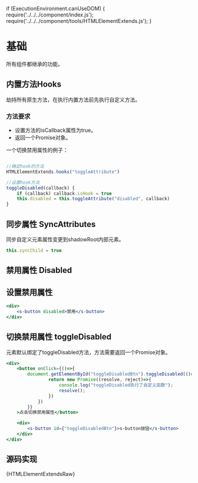 if (ExecutionEnvironment.canUseDOM) {
    require('../../../component/index.js');
    require('../../../component/tools/HTMLElementExtends.js');
}

# 基础
所有组件都继承的功能。

## 内置方法Hooks
劫持所有原生方法，在执行内置方法前先执行自定义方法。

### 方法要求
- 设置方法的isCallback属性为true。
- 返回一个Promise对象。

一个切换禁用属性的例子：
```javascript

//确定hook的方法
HTMLElementExtends.hooks("toggleAttribute")

//设置hook方法
toggleDisabled(callback) {
    if (callback) callback.isHook = true
    this.disabled = this.toggleAttribute("disabled", callback)
}

```

## 同步属性 SyncAttributes
同步自定义元素属性变更到shadowRoot内部元素。

```javascript
this.syncChild = true
```


## 禁用属性 Disabled

## 设置禁用属性
```jsx live
<div>
    <s-button disabled>禁用</s-button>
</div>
```

## 切换禁用属性 toggleDisabled
元素默认绑定了toggleDisabled方法，方法需要返回一个Promise对象。

```jsx live
<div>
    <button onClick={()=>{
        document.getElementById("toggleDisabledBtn").toggleDisabled(()=>{
                return new Promise((resolve, reject)=>{
                    console.log("toggleDisabled执行了自定义函数");
                    resolve();
                })
            })
        }}
    >点击切换禁用属性</button>

    <div>
        <s-button id={"toggleDisabledBtn"}>s-button按钮</s-button>
    </div>
</div>
```


## 源码实现
<CodeBlock language="jsx">{HTMLElementExtendsRaw}</CodeBlock>